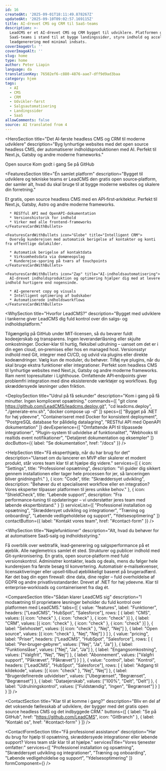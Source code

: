 ```yaml
---
id: 16
createdAt: '2025-09-01T18:11:49.878267Z'
updatedAt: '2025-09-10T09:02:57.169115Z'
title: AI-drevet CMS og CRM til SaaS-teams
description: >-
  LeadCMS er et AI-drevet CMS og CRM bygget til udviklere. Platformen gør
  SaaS-teams i stand til at bygge landingssider, styre indhold og accelerere
  leadgenerering med minimal indsats.
coverImageUrl: ''
coverImageAlt: ''
slug: home
type: home
author: Peter Liapin
language: da
translationKey: 76502ef6-c880-4876-aae7-dff9d9ad3baa
category: hjem
tags:
  - AI
  - CMS
  - CRM
  - Udvikler-først
  - Salgsautomatisering
  - Landingssider
  - SaaS
allowComments: false
source: AI translated from 4
---
```


<HeroSection
  title="Det AI‑første headless CMS og CRM til moderne udviklere"
  description="Byg lynhurtige websites med det open source headless CMS, der automatiserer indholdsproduktionen med AI. Perfekt til Next.js, Gatsby og andre moderne frameworks."
>
  <HeroBadge>Open source</HeroBadge>
  <HeroButtons>
    <HeroButton href="#contact">Kom godt i gang</HeroButton>
    <HeroButton href="https://github.com/LeadCMS" variant="outline" icon="GitBranch" external>
      Se på GitHub
    </HeroButton>
  </HeroButtons>
  <HeroPreview image="/media/home/leadcms-preview.png" label="LeadCMS.AI Admin" />
</HeroSection>

<FeaturesSection
  title="Én samlet platform"
  description="Bygget til udviklere og tekniske teams er LeadCMS den gratis open source‑platform, der samler alt, hvad du skal bruge til at bygge moderne websites og skalere din forretning."
>
  <FeaturesSectionCards>
    <FeaturesCardWithBullets icon="Database" title="Headless CMS">
      Et gratis, open source headless CMS med en API‑first‑arkitektur. Perfekt til Next.js, Gatsby, Astro og andre moderne frameworks.

      * RESTful API med OpenAPI‑dokumentation
      * Versionshistorik for indhold
      * Virker med alle frontend‑frameworks
    </FeaturesCardWithBullets>

    <FeaturesCardWithBullets icon="Globe" title="Intelligent CRM">
      Overvåg kunderejsen med automatisk berigelse af kontakter og konti fra offentlige datakilder.

      * Automatisk berigelse af kontaktdata
      * Virksomhedsdata via domæneopslag
      * Kunderejse-sporing på tværs af touchpoints
    </FeaturesCardWithBullets>

    <FeaturesCardWithBullets icon="Zap" title="AI‑indholdsautomatisering">
      AI‑drevet indholdsproduktion og optimering hjælper dig med at levere indhold hurtigere end nogensinde.

      * AI‑genereret copy og visuals
      * Intelligent optimering af budskaber
      * Automatiserede indholdsworkflows
    </FeaturesCardWithBullets>
  </FeaturesSectionCards>
</FeaturesSection>

<WhySection
  title="Hvorfor LeadCMS?"
  description="Bygget med udviklere i tankerne giver LeadCMS dig fuld kontrol over din salgs‑ og indholdsplatform."
>
  <WhyReasonCard icon="Code" title="100% open source">
    Tilgængelig på GitHub under MIT‑licensen, så du bevarer fuldt kodeejerskab og transparens. Ingen leverandørlåsning eller skjulte omkostninger.
  </WhyReasonCard>

  <WhyReasonCard icon="Server" title="Selvhostet eller cloud">
    Docker‑klar til hurtig, fleksibel udrulning – uanset om det er i din egen cloud, on‑premises eller hos en managed host.
  </WhyReasonCard>

  <WhyReasonCard icon="GitBranch" title="Udviklervenlige workflows">
    Versionsstyr indhold med Git, integrer med CI/CD, og udvid via plugins eller direkte kodeændringer.
  </WhyReasonCard>

  <WhyReasonCard icon="Package" title="Modulær arkitektur">
    Vælg kun de moduler, du behøver. Tilføj nye plugins, når du skal bruge ekstra funktioner eller integrationer.
  </WhyReasonCard>

  <WhyReasonCard icon="Zap" title="Lynhurtige hjemmesider">
    Perfekt som headless CMS til lynhurtige websites med Next.js, Gatsby og andre moderne frameworks. Ram nemt topresultater i Lighthouse.
  </WhyReasonCard>

  <WhyReasonCard icon="Globe" title="API‑first‑design">
    Omfattende API‑endpoints giver problemfri integration med dine eksisterende værktøjer og workflows. Byg skræddersyede løsninger uden friktion.
  </WhyReasonCard>
</WhySection>

<DeploySection
  title="Udrul på få sekunder"
  description="Kom i gang på få minutter. Ingen kompliceret opsætning."
  commands={[
    "git clone https://github.com/LeadCMS/leadcms.deploy.git",
    "cd leadcms.deploy",
    "./generate-env.sh",
    "docker compose up -d"
  ]}
  specs={[
    "Bygget på .NET for høj ydeevne",
    "Containeriseret med Docker for konsistent deployment",
    "PostgreSQL database for pålidelig datalagring",
    "RESTful API med OpenAPI dokumentation"
  ]}
  devExperience={[
    "Omfattende API til tilpassede integrationer",
    "Plugin-system til udvidelse af funktionalitet",
    "Webhooks til realtids event notifikationer",
    "Detaljeret dokumentation og eksempler"
  ]}
  docButton={{ label: "Se dokumentation", href: "/docs" }}
/>

<HelpSection
  title="Få eksperthjælp, når du har brug for det"
  description="Uanset om du lancerer en MVP eller skalerer et modent produkt, står vores team klar til at hjælpe dig videre."
  services={[
    {
      icon: "Settings",
      title: "Professionel opsætning",
      description: "Vi guider dig sikkert gennem installationen eller tager hele processen for jer, så lanceringen bliver gnidningsfri."
    },
    {
      icon: "Code",
      title: "Skræddersyet udvikling",
      description: "Behøver du et specialiseret workflow eller en integration? Vores eksperter tilpasser platformen til jeres unikke behov."
    },
    {
      icon: "ShieldCheck",
      title: "Løbende support",
      description: "Fra performance‑tuning til opdateringer – vi understøtter jeres team med løbende ekspertbistand."
    }
  ]}
  serviceList={[
    "Professionel installation og opsætning",
    "Skræddersyet udvikling og integrationer",
    "Træning og onboarding",
    "Løbende vedligeholdelse og support",
    "Ydelsesoptimering"
  ]}
  contactButton={{ label: "Kontakt vores team", href: "#contact-form" }}
/>

<WhySection
  title="Nøglefunktioner"
  description="Alt, hvad du behøver for at automatisere SaaS‑salg og indholdsstyring."
>
  <WhyReasonCard icon="Zap" title="Samlet dashboard">
    Få overblik over webtrafik, lead‑generering og salgsperformance på et øjeblik. Alle nøglemetrics samlet ét sted.
  </WhyReasonCard>

  <WhyReasonCard icon="Database" title="Open source headless CMS">
    Strukturer og publicer indhold med Git‑synkronisering. En gratis, open source‑platform med fuld versionskontrol.
  </WhyReasonCard>

  <WhyReasonCard icon="Globe" title="Integreret CRM‑system">
    Administrer kontakter, leads og deals, mens du følger hele kunderejsen fra første besøg til konvertering.
  </WhyReasonCard>

  <WhyReasonCard icon="Settings" title="Salgsautomatisering">
    Automatisér e‑mailsekvenser, licensaktiveringer eller upsell‑tilbud øjeblikkeligt baseret på brugeradfærd.
  </WhyReasonCard>

  <WhyReasonCard icon="ShieldCheck" title="Sikkert og compliant">
    Kør det bag din egen firewall: dine data, dine regler – fuld overholdelse af GDPR og andre privatlivsstandarder.
  </WhyReasonCard>

  <WhyReasonCard icon="Server" title="Hurtigt. Fleksibelt. Skalerbart.">
    Drevet af .NET for høj ydeevne. Klar til enterprise‑workloads og containeriseret fra dag ét.
  </WhyReasonCard>
</WhySection>

<CompareSection
  title="Sådan klarer LeadCMS sig"
  description="I modsætning til proprietære løsninger beholder du fuld kontrol over platformen med LeadCMS."
  tabs={[
    {
      value: "features",
      label: "Funktioner",
      headers: ["LeadCMS", "HubSpot", "Salesforce"],
      rows: [
        { label: "CMS", values: [{ icon: "check" }, { icon: "check" }, { icon: "check" }] },
        { label: "CRM", values: [{ icon: "check" }, { icon: "check" }, { icon: "check" }] },
        { label: "Selvhostet", values: [{ icon: "check" }, "Nej", "Nej"] },
        { label: "Open source", values: [{ icon: "check" }, "Nej", "Nej"] }
      ]
    },
    {
      value: "pricing",
      label: "Priser",
      headers: ["LeadCMS", "HubSpot", "Salesforce"],
      rows: [
        { label: "Per‑bruger‑gebyrer", values: ["Nej", "Ja", "Ja"] },
        { label: "Funktionslåse", values: ["Nej", "Ja", "Ja"] },
        { label: "Engangsomkostning", values: ["Valgfrit", "Nej", "Nej"] },
        { label: "Abonnement", values: ["Valgfri support", "Påkrævet", "Påkrævet"] }
      ]
    },
    {
      value: "control",
      label: "Kontrol",
      headers: ["LeadCMS", "HubSpot", "Salesforce"],
      rows: [
        { label: "Adgang til kildekode", values: [{ icon: "check" }, "Nej", "Nej"] },
        { label: "Brugerdefinerede udvidelser", values: ["Ubegrænset", "Begrænset", "Begrænset"] },
        { label: "Dataejerskab", values: ["100%", "Delt", "Delt"] },
        { label: "Udrulningskontrol", values: ["Fuldstændig", "Ingen", "Begrænset"] }
      ]
    }
  ]}
/>

<ContactSection
  title="Klar til at komme i gang?"
  description="Bliv en del af det voksende fællesskab af udviklere, der bygger med det gratis open source headless CMS og det indbyggede CRM."
  buttons={[
    { label: "Se på GitHub", href: "https://github.com/LeadCMS", icon: "GitBranch" },
    { label: "Kontakt os", href: "#contact-form" }
  ]}
/>

<ContactFormSection
  title="Få professionel assistance"
  description="Har du brug for hjælp til opsætning, skræddersyede integrationer eller løbende support? Vores team står klar til at hjælpe."
  servicesTitle="Vores tjenester omfatter:"
  services={[
    "Professionel installation og opsætning",
    "Skræddersyet udvikling og integrationer",
    "Træning og onboarding",
    "Løbende vedligeholdelse og support",
    "Ydelsesoptimering"
  ]}
  formComponent={<ContactUs />}
/>
